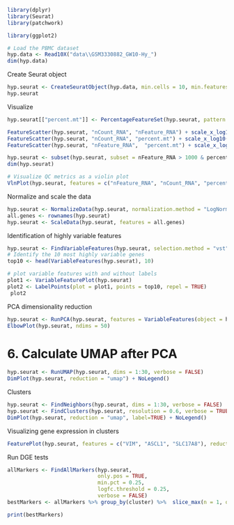```r
library(dplyr)
library(Seurat)
library(patchwork)

```
```r
library(ggplot2)

```
```r
# Load the PBMC dataset
hyp.data <- Read10X("data\\GSM3330882_GW10-Hy_")
dim(hyp.data)

```
Create Seurat object

```r
hyp.seurat <- CreateSeuratObject(hyp.data, min.cells = 10, min.features = 10)
hyp.seurat
```
Visualize

```r
hyp.seurat[["percent.mt"]] <- PercentageFeatureSet(hyp.seurat, pattern = "^MT-")

FeatureScatter(hyp.seurat, "nCount_RNA", "nFeature_RNA") + scale_x_log10() + scale_y_log10()
FeatureScatter(hyp.seurat, "nCount_RNA", "percent.mt") + scale_x_log10() 
FeatureScatter(hyp.seurat, "nFeature_RNA",  "percent.mt") + scale_x_log10()
```
```r
hyp.seurat <- subset(hyp.seurat, subset = nFeature_RNA > 1000 & percent.mt < 5)
dim(hyp.seurat)
```
```r
# Visualize QC metrics as a violin plot
VlnPlot(hyp.seurat, features = c("nFeature_RNA", "nCount_RNA", "percent.mt"), ncol = 3)
```
Normalize and scale the data
```r
hyp.seurat <- NormalizeData(hyp.seurat, normalization.method = "LogNormalize", scale.factor = 10000, verbose = FALSE)
all.genes <- rownames(hyp.seurat)
hyp.seurat <- ScaleData(hyp.seurat, features = all.genes)

```
Identification of highly variable features
```r
hyp.seurat <- FindVariableFeatures(hyp.seurat, selection.method = "vst", nfeatures = 2000)
# Identify the 10 most highly variable genes
top10 <- head(VariableFeatures(hyp.seurat), 10)

# plot variable features with and without labels
plot1 <- VariableFeaturePlot(hyp.seurat)
plot2 <- LabelPoints(plot = plot1, points = top10, repel = TRUE)
 plot2

```
PCA dimensionality reduction
```r
hyp.seurat <- RunPCA(hyp.seurat, features = VariableFeatures(object = hyp.seurat), verbose = FALSE)
ElbowPlot(hyp.seurat, ndims = 50)
```
# 6. Calculate UMAP after PCA 
```r

hyp.seurat <- RunUMAP(hyp.seurat, dims = 1:30, verbose = FALSE)
DimPlot(hyp.seurat, reduction = "umap") + NoLegend()
```
Clusters
```r
hyp.seurat <- FindNeighbors(hyp.seurat, dims = 1:30, verbose = FALSE)
hyp.seurat <- FindClusters(hyp.seurat, resolution = 0.6, verbose = TRUE)
DimPlot(hyp.seurat, reduction = "umap", label=TRUE) + NoLegend()
```
Visualizing gene expression in clusters
```r
FeaturePlot(hyp.seurat, features = c("VIM", "ASCL1", "SLC17A8"), reduction = "umap", ncol = 3)
```
Run DGE tests

```r
allMarkers <- FindAllMarkers(hyp.seurat, 
                             only.pos = TRUE, 
                             min.pct = 0.25, 
                             logfc.threshold = 0.25,
                             verbose = FALSE)
bestMarkers <- allMarkers %>% group_by(cluster) %>%  slice_max(n = 1, order_by = avg_log2FC) %>% pull(gene)

print(bestMarkers)
```


